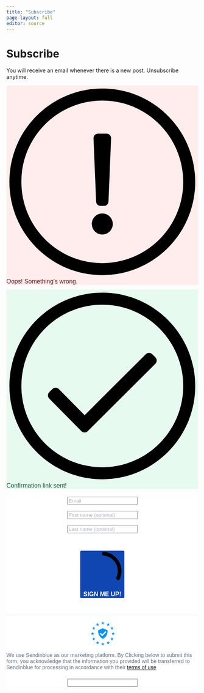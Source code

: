```yaml
---
title: "Subscribe"
page-layout: full
editor: source
---
```


<div class="subpage-subscribe">

<h1 class="subpage-subscribe-header">Subscribe</h1>

<p class="subpage-text">You will receive an email whenever there is a new post. Unsubscribe anytime.</p>

```{=html}
<!-- Begin Sendinblue Form -->
<!-- START - We recommend to place the below code in head tag of your website html  -->
<style>
  @font-face {
    font-display: block;
    font-family: Roboto;
    src: url(https://assets.sendinblue.com/font/Roboto/Latin/normal/normal/7529907e9eaf8ebb5220c5f9850e3811.woff2) format("woff2"), url(https://assets.sendinblue.com/font/Roboto/Latin/normal/normal/25c678feafdc175a70922a116c9be3e7.woff) format("woff")
  }

  @font-face {
    font-display: fallback;
    font-family: Roboto;
    font-weight: 600;
    src: url(https://assets.sendinblue.com/font/Roboto/Latin/medium/normal/6e9caeeafb1f3491be3e32744bc30440.woff2) format("woff2"), url(https://assets.sendinblue.com/font/Roboto/Latin/medium/normal/71501f0d8d5aa95960f6475d5487d4c2.woff) format("woff")
  }

  @font-face {
    font-display: fallback;
    font-family: Roboto;
    font-weight: 700;
    src: url(https://assets.sendinblue.com/font/Roboto/Latin/bold/normal/3ef7cf158f310cf752d5ad08cd0e7e60.woff2) format("woff2"), url(https://assets.sendinblue.com/font/Roboto/Latin/bold/normal/ece3a1d82f18b60bcce0211725c476aa.woff) format("woff")
  }

  #sib-container input:-ms-input-placeholder {
    text-align: left;
    font-family: "Helvetica", sans-serif;
    color: #adb5bd;
  }

  #sib-container input::placeholder {
    text-align: left;
    font-family: "Helvetica", sans-serif;
    color: #adb5bd;
  }

  #sib-container textarea::placeholder {
    text-align: left;
    font-family: "Helvetica", sans-serif;
    color: #adb5bd;
  }
</style>
<link rel="stylesheet" href="https://sibforms.com/forms/end-form/build/sib-styles.css">
<!--  END - We recommend to place the above code in head tag of your website html -->

<!-- START - We recommend to place the below code where you want the form in your website html  -->
<div class="sib-form" style="text-align: center;
         background-color: transparent; padding-top: 0px">
  <div id="sib-form-container" class="sib-form-container">
    <div id="error-message" class="sib-form-message-panel" style="font-size:16px; text-align:left; font-family:&quot;Helvetica&quot;, sans-serif; color:#661d1d; background-color:#ffeded; border-radius:3px; border-color:#ff4949;max-width:540px; margin: 0 0 .75rem 0">
      <div class="sib-form-message-panel__text sib-form-message-panel__text--center">
        <svg viewBox="0 0 512 512" class="sib-icon sib-notification__icon">
          <path d="M256 40c118.621 0 216 96.075 216 216 0 119.291-96.61 216-216 216-119.244 0-216-96.562-216-216 0-119.203 96.602-216 216-216m0-32C119.043 8 8 119.083 8 256c0 136.997 111.043 248 248 248s248-111.003 248-248C504 119.083 392.957 8 256 8zm-11.49 120h22.979c6.823 0 12.274 5.682 11.99 12.5l-7 168c-.268 6.428-5.556 11.5-11.99 11.5h-8.979c-6.433 0-11.722-5.073-11.99-11.5l-7-168c-.283-6.818 5.167-12.5 11.99-12.5zM256 340c-15.464 0-28 12.536-28 28s12.536 28 28 28 28-12.536 28-28-12.536-28-28-28z" />
        </svg>
        <span class="sib-form-message-panel__inner-text">
                          Oops! Something&#039;s wrong.
                      </span>
      </div>
    </div>
    <div></div>
    <div id="success-message" class="sib-form-message-panel" style="font-size:16px; text-align:left; font-family:&quot;Helvetica&quot;, sans-serif; color:#085229; background-color:#e7faf0; border-radius:3px; border-color:#13ce66;max-width:540px; margin: 0 0 .75rem 0">
      <div class="sib-form-message-panel__text sib-form-message-panel__text--center">
        <svg viewBox="0 0 512 512" class="sib-icon sib-notification__icon">
          <path d="M256 8C119.033 8 8 119.033 8 256s111.033 248 248 248 248-111.033 248-248S392.967 8 256 8zm0 464c-118.664 0-216-96.055-216-216 0-118.663 96.055-216 216-216 118.664 0 216 96.055 216 216 0 118.663-96.055 216-216 216zm141.63-274.961L217.15 376.071c-4.705 4.667-12.303 4.637-16.97-.068l-85.878-86.572c-4.667-4.705-4.637-12.303.068-16.97l8.52-8.451c4.705-4.667 12.303-4.637 16.97.068l68.976 69.533 163.441-162.13c4.705-4.667 12.303-4.637 16.97.068l8.451 8.52c4.668 4.705 4.637 12.303-.068 16.97z" />
        </svg>
        <span class="sib-form-message-panel__inner-text">
                          Confirmation link sent!
                      </span>
      </div>
    </div>
    <div></div>
    <div id="sib-container" class="sib-container--large sib-container--vertical" style="text-align:center; background-color:rgba(255,255,255,1); max-width:540px; border-radius:3px; border-width:0px; border-color:#C0CCD9; border-style:solid; direction:ltr">
      <form id="sib-form" method="POST" action="https://8cb4bfca.sibforms.com/serve/MUIEAHPC2PzaPv0yFuZWRkkAQd1hqFgJ2Hu4WG-E8mbYEIjCP9dBSQWhJZBG4O5D-SeinmBexjMqM5kDnbU81eVrJrY9MZCCw2P_WHpTLcJ2AnfniJMdKmMVyoDYvyFlVjrIPli3hEJZT3gHHB6y-9Hw0e8844RkW7HfXRpgQFMXAOnYSEcWRHOW8-z2FBFWPBul1HMo36T8ishT" data-type="subscription">
        <div style="padding: 8px 0;">
          <div class="sib-input sib-form-block">
            <div class="form__entry entry_block">
              <div class="form__label-row ">

                <div class="entry__field">
                  <input class="input " type="text" id="EMAIL" name="EMAIL" autocomplete="off" placeholder="Email" data-required="true" required />
                </div>
              </div>

              <label class="entry__error entry__error--primary" style="font-size:12px; text-align:left; font-family:&quot;Helvetica&quot;, sans-serif; color:red">
              </label>
            </div>
          </div>
        </div>
        <div style="padding: 8px 0;">
          <div class="sib-input sib-form-block">
            <div class="form__entry entry_block">
              <div class="form__label-row ">

                <div class="entry__field">
                  <input class="input " maxlength="200" type="text" id="FIRSTNAME" name="FIRSTNAME" autocomplete="off" placeholder="First name (optional)" />
                </div>
              </div>

              <label class="entry__error entry__error--primary" style="font-size:12px; text-align:left; font-family:&quot;Helvetica&quot;, sans-serif; color:red">
              </label>
            </div>
          </div>
        </div>
        <div style="padding: 8px 0;">
          <div class="sib-input sib-form-block">
            <div class="form__entry entry_block">
              <div class="form__label-row ">

                <div class="entry__field">
                  <input class="input " maxlength="200" type="text" id="LASTNAME" name="LASTNAME" autocomplete="off" placeholder="Last name (optional)" />
                </div>
              </div>

              <label class="entry__error entry__error--primary" style="font-size:12px; text-align:left; font-family:&quot;Helvetica&quot;, sans-serif; color:red">
              </label>
            </div>
          </div>
        </div>
        <div style="padding: 8px 0;">
          <div class="sib-captcha sib-form-block">
            <div class="form__entry entry_block">
              <div class="form__label-row ">
                <script>
                  function handleCaptchaResponse() {
                    var event = new Event('captchaChange');
                    document.getElementById('sib-captcha').dispatchEvent(event);
                  }
                </script>
                <div class="g-recaptcha sib-visible-recaptcha" id="sib-captcha" data-sitekey="6LfutZgkAAAAAIya96X9oeryfBEs4LRmLERFjIw6" data-callback="handleCaptchaResponse" style="direction:ltr"></div>
              </div>
              <label class="entry__error entry__error--primary" style="font-size:12px; text-align:left; font-family:&quot;Helvetica&quot;, sans-serif; color:red">
              </label>
            </div>
          </div>
        </div>
        <div style="padding: 8px 0; margin-top: 1em">
          <div class="sib-form-block" style="text-align: center">
            <button class="sib-form-block__button sib-form-block__button-with-loader" style="font-size:16px; text-align:center; font-weight:700; font-family:&quot;Helvetica&quot;, sans-serif; color:#FFFFFF; background-color:#1046b1; border-radius:3px; border-width:0px;" form="sib-form" type="submit">
              <svg class="icon clickable__icon progress-indicator__icon sib-hide-loader-icon" viewBox="0 0 512 512">
                <path d="M460.116 373.846l-20.823-12.022c-5.541-3.199-7.54-10.159-4.663-15.874 30.137-59.886 28.343-131.652-5.386-189.946-33.641-58.394-94.896-95.833-161.827-99.676C261.028 55.961 256 50.751 256 44.352V20.309c0-6.904 5.808-12.337 12.703-11.982 83.556 4.306 160.163 50.864 202.11 123.677 42.063 72.696 44.079 162.316 6.031 236.832-3.14 6.148-10.75 8.461-16.728 5.01z" />
              </svg>
              SIGN ME UP!
            </button>
          </div>
        </div>
        <div style="padding: 8px 0; margin-top: 2em">
          <div class="sib-form-block sib-divider-form-block">
            <div style="border: 0; border-bottom: 1px solid #E5EDF6"></div>
          </div>
        </div>
        <div style="padding: 8px 0;">
          <div class="sib-form__declaration" style="direction:ltr">
            <div class="declaration-block-icon">
              <svg class="icon__SVG" width="0" height="0" version="1.1" xmlns="http://www.w3.org/2000/svg">
                <defs>
                  <symbol id="svgIcon-sphere" viewBox="0 0 63 63">
                    <path class="path1" d="M31.54 0l1.05 3.06 3.385-.01-2.735 1.897 1.05 3.042-2.748-1.886-2.738 1.886 1.044-3.05-2.745-1.897h3.393zm13.97 3.019L46.555 6.4l3.384.01-2.743 2.101 1.048 3.387-2.752-2.1-2.752 2.1 1.054-3.382-2.745-2.105h3.385zm9.998 10.056l1.039 3.382h3.38l-2.751 2.1 1.05 3.382-2.744-2.091-2.743 2.091 1.054-3.381-2.754-2.1h3.385zM58.58 27.1l1.04 3.372h3.379l-2.752 2.096 1.05 3.387-2.744-2.091-2.75 2.092 1.054-3.387-2.747-2.097h3.376zm-3.076 14.02l1.044 3.364h3.385l-2.743 2.09 1.05 3.392-2.744-2.097-2.743 2.097 1.052-3.377-2.752-2.117 3.385-.01zm-9.985 9.91l1.045 3.364h3.393l-2.752 2.09 1.05 3.393-2.745-2.097-2.743 2.097 1.05-3.383-2.751-2.1 3.384-.01zM31.45 55.01l1.044 3.043 3.393-.008-2.752 1.9L34.19 63l-2.744-1.895-2.748 1.891 1.054-3.05-2.743-1.9h3.384zm-13.934-3.98l1.036 3.364h3.402l-2.752 2.09 1.053 3.393-2.747-2.097-2.752 2.097 1.053-3.382-2.743-2.1 3.384-.01zm-9.981-9.91l1.045 3.364h3.398l-2.748 2.09 1.05 3.392-2.753-2.1-2.752 2.096 1.053-3.382-2.743-2.102 3.384-.009zM4.466 27.1l1.038 3.372H8.88l-2.752 2.097 1.053 3.387-2.743-2.09-2.748 2.09 1.053-3.387L0 30.472h3.385zm3.069-14.025l1.045 3.382h3.395L9.23 18.56l1.05 3.381-2.752-2.09-2.752 2.09 1.053-3.381-2.744-2.1h3.384zm9.99-10.056L18.57 6.4l3.393.01-2.743 2.1 1.05 3.373-2.754-2.092-2.751 2.092 1.053-3.382-2.744-2.1h3.384zm24.938 19.394l-10-4.22a2.48 2.48 0 00-1.921 0l-10 4.22A2.529 2.529 0 0019 24.75c0 10.47 5.964 17.705 11.537 20.057a2.48 2.48 0 001.921 0C36.921 42.924 44 36.421 44 24.75a2.532 2.532 0 00-1.537-2.336zm-2.46 6.023l-9.583 9.705a.83.83 0 01-1.177 0l-5.416-5.485a.855.855 0 010-1.192l1.177-1.192a.83.83 0 011.177 0l3.65 3.697 7.819-7.916a.83.83 0 011.177 0l1.177 1.191a.843.843 0 010 1.192z" fill="#0092FF"></path>
                  </symbol>
                </defs>
              </svg>
              <svg class="svgIcon-sphere" style="width:63px; height:63px;">
                <use xlink:href="#svgIcon-sphere"></use>
              </svg>
            </div>
            <p style="font-size:14px; text-align:left; font-family:&quot;Helvetica&quot;, sans-serif; color:#687484; background-color:transparent;">
              We use Sendinblue as our marketing platform. By Clicking below to submit this form, you acknowledge that the information you provided will be transferred to Sendinblue for processing in accordance with their <a target="_blank" class="clickable_link" href="https://www.sendinblue.com/legal/termsofuse/">terms of use</a>
            </p>
          </div>

        </div>

        <input type="text" name="email_address_check" value="" class="input--hidden">
        <input type="hidden" name="locale" value="en">
      </form>
    </div>
  </div>
</div>
<!-- END - We recommend to place the below code where you want the form in your website html  -->

<!-- START - We recommend to place the below code in footer or bottom of your website html  -->
<script>
  window.REQUIRED_CODE_ERROR_MESSAGE = 'Please choose a country code';
  window.LOCALE = 'en';
  window.EMAIL_INVALID_MESSAGE = window.SMS_INVALID_MESSAGE = "The information provided is invalid.";

  window.REQUIRED_ERROR_MESSAGE = "Required field. ";

  window.GENERIC_INVALID_MESSAGE = "The information provided is invalid.";




  window.translation = {
    common: {
      selectedList: '{quantity} list selected',
      selectedLists: '{quantity} lists selected'
    }
  };

  var AUTOHIDE = Boolean(0);
</script>
<script defer src="https://sibforms.com/forms/end-form/build/main.js"></script>

<script src="https://www.google.com/recaptcha/api.js?hl=en"></script>

<!-- END - We recommend to place the above code in footer or bottom of your website html  -->
<!-- End Sendinblue Form -->
```

</div>
